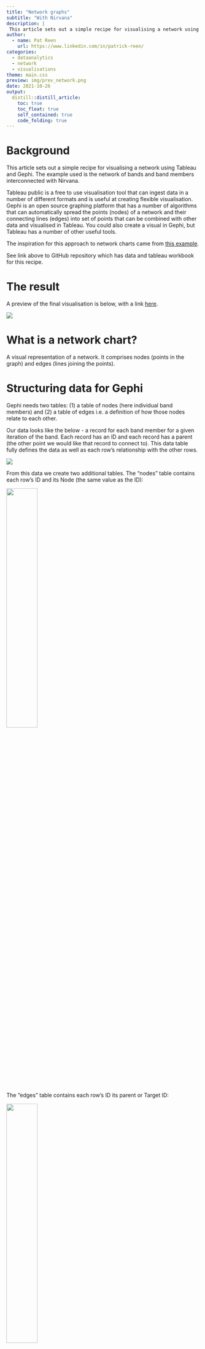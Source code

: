 ```yaml
---
title: "Network graphs"
subtitle: "With Nirvana"
description: |
 This article sets out a simple recipe for visualising a network using Tableau and Gephi. The example used is the network of bands and band members interconnected with Nirvana.
author:
  - name: Pat Reen 
    url: https://www.linkedin.com/in/patrick-reen/
categories:
  - dataanalytics
  - network
  - visualisations
theme: main.css 
preview: img/prev_network.png
date: 2021-10-26
output:
  distill::distill_article: 
    toc: true
    toc_float: true
    self_contained: true
    code_folding: true
---
```


# Background 
This article sets out a simple recipe for visualising a network using Tableau and Gephi. The example used is the network of bands and band members interconnected with Nirvana.

Tableau public is a free to use visualisation tool that can ingest data in a number of different formats and is useful at creating flexible visualisation. Gephi is an open source graphing platform that has a number of algorithms that can automatically spread the points (nodes) of a network and their connecting lines (edges) into set of points that can be combined with other data and visualised in Tableau. You could also create a visual in Gephi, but Tableau has a number of other useful tools.

The inspiration for this approach to network charts came from [this example](https://thedatasurfers.com/2019/08/27/how-to-use-gephi-to-create-network-visualizations-for-tableau/).

See link above to GitHub repository which has data and tableau workbook for this recipe.

# The result

A preview of the final visualisation is below, with a link [here](https://public.tableau.com/app/profile/pat5787/viz/Nirvana_16351886101480/Nirvana?publish=yes).

![](img/prev_network.png)

# What is a network chart?
A visual representation of a network. It comprises nodes (points in the graph) and edges (lines joining the points).

# Structuring data for Gephi
Gephi needs two tables: (1) a table of nodes (here individual band members) and (2) a table of edges i.e. a definition of how those nodes relate to each other.

Our data looks like the below - a record for each band member for a given iteration of the band. Each record has an ID and each record has a parent (the other point we would like that record to connect to). This data table fully defines the data as well as each row's relationship with the other rows.

![](img\Data.png) 

From this data we create two additional tables. The "nodes" table contains each row's ID and its Node (the same value as the ID):

![](img\Data_nodes.png){width=40%}

The "edges" table contains each row's ID its parent or Target ID:

![](img\Data_edges.png){width=40%}

This is all that Gephi needs (note: Gephi needs the tables as values). 

## Plotting network points in Gephi
Install and open Gephi (see "inspiration" link above for troubleshooting tips on installation). The Gephi start page looks like:

![](img\Gephi_StartPage.png) 

You'll want to open a file, loading the nodes (as a "nodes table") first:

![](img\Gephi_ImportNodes.png) 
Load the data into a new workspace as a "Directed" graph type.

![](img\Gephi_ImportNodes2.png)

Load the edges data into the same workspace as an "Edges" table.

![](img\Gephi_ImportEdges.png) 

You should get something that looks like this in the "Overview" page:

![](img\Gephi_Raw.png){width=60%}

Then, the magic of Gephi - the "layout" options will space out the points and edges considering the relationships you have specified. There are various layouts that suit different data and they can be tailored e.g. to space points further from each other or space dependent on the number of related points etc. In the end you might get something that looks like this:

![](img\Gephi_Layout.png){width=80%}

# Exporting data
You can then export the data. It is exported as a ".gexf" which can be opened in excel as a ".XML" file. Extract the X and Y points and join to your data - and there you have it - network points for Tableau.

The rest follows simply in the Tableau workbook provided in the GitHub page.


